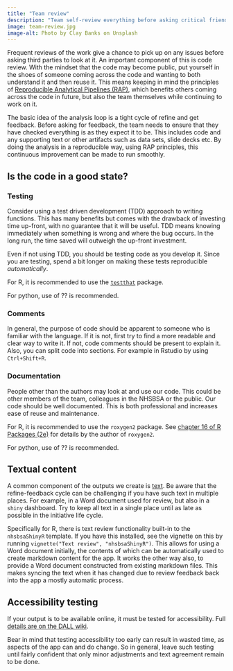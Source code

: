 ```yaml
---
title: "Team review"
description: "Team self-review everything before asking critical friend for feedback"
image: team-review.jpg
image-alt: Photo by Clay Banks on Unsplash
---
```


Frequent reviews of the work give a chance to pick up on any issues before asking third parties to look at it. An important component of this is code review. With the mindset that the code may become public, put yourself in the shoes of someone coming across the code and wanting to both understand it and then reuse it. This means keeping in mind the principles of [Reproducible Analytical Pipelines (RAP)](RAP_playbook), which benefits others coming across the code in future, but also the team themselves while continuing to work on it.

The basic idea of the analysis loop is a tight cycle of refine and get feedback. Before asking for feedback, the team needs to ensure that they have checked everything is as they expect it to be. This includes code and any supporting text or other artifacts such as data sets, slide decks etc. By doing the analysis in a reproducible way, using RAP principles, this continuous improvement can be made to run smoothly.

## Is the code in a good state?

### Testing

Consider using a test driven development (TDD) approach to writing functions. This has many benefits but comes with the drawback of investing time up-front, with no guarantee that it will be useful. TDD means knowing immediately when something is wrong and where the bug occurs. In the long run, the time saved will outweigh the up-front investment.

Even if not using TDD, you should be testing code as you develop it. Since you are testing, spend a bit longer on making these tests reproducible _automatically_.

For R, it is recommended to use the [`testthat`](https://testthat.r-lib.org/reference/index.html) package.

For python, use of ?? is recommended.

### Comments

In general, the purpose of code should be apparent to someone who is familiar with the language. If it is not, first try to find a more readable and clear way to write it. If not, code comments should be present to explain it. Also, you can split code into sections. For example in Rstudio by using `Ctrl+Shift+R`.

### Documentation

People other than the authors may look at and use our code. This could be other members of the team, colleagues in the NHSBSA or the public. Our code should be well documented. This is both professional and increases ease of reuse and maintenance.

For R, it is recommended to use the `roxygen2` package. See [chapter 16 of R Packages (2e)](https://r-pkgs.org/man.html) for details by the author of `roxygen2`.

For python, use of ?? is recommended.

## Textual content

A common component of the outputs we create is [text](http://localhost:3121/guidance/analysis/analysis-steps/03-output_artifacts.html#supporting-text). Be aware that the refine-feedback cycle can be challenging if you have such text in multiple places. For example, in a Word document used for review, but also in a `shiny` dashboard. Try to keep all text in a single place until as late as possible in the initiative life cycle.

Specifically for R, there is text review functionality built-in to the `nhsbsaShinyR` template. If you have this installed, see the vignette on this by running `vignette("Text review", "nhsbsaShinyR")`. This allows for using a Word document initially, the contents of which can be automatically used to create markdown content for the app. It works the other way also, to provide a Word document constructed from existing markdown files. This makes syncing the text when it has changed due to review feedback back into the app a mostly automatic process.

## Accessibility testing

If your output is to be available online, it must be tested for accessibility. Full [details are on the DALL wiki](https://nhsbsauk.sharepoint.com/sites/InsightTeam-DataAnalyticsLearningLabDALL/_layouts/15/Doc.aspx?sourcedoc={e0ee8ea3-87db-4464-9184-8a19407544f4}&action=edit&wd=target%28Accessibility.one%7C3f35f160-5135-4f36-8e6f-39cf0c693f08%2FAccessibility%20process%7C5a74cfaf-8ed7-4991-851a-6a2e2fdf0d2f%2F%29&wdorigin=NavigationUrl).

Bear in mind that testing accessibility too early can result in wasted time, as aspects of the app can and do change. So in general, leave such testing until fairly confident that only minor adjustments and text agreement remain to be done.
